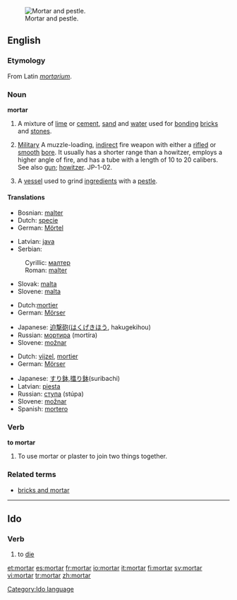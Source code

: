 [[Image:Mozdzierz kuchenny.jpg|thumb|right|Mortar and pestle.]]
==English==
===Etymology===
From Latin ''[[mortarium]]''.

===Noun===
'''mortar'''

# {{uncountable}} A mixture of [[lime]] or [[cement]], [[sand]] and [[water]] used for [[bonding]] [[brick]]s and [[stone]]s.
# {{countable}} [[Military]] A muzzle-loading, [[indirect]] fire weapon with either a [[rifle]]d or [[smooth]] [[bore]]. It usually has a shorter range than a howitzer, employs a higher angle of fire, and has a tube with a length of 10 to 20 calibers. See also [[gun]]; [[howitzer]]. JP-1-02.
# {{countable}} A [[vessel]] used to grind [[ingredient]]s with a [[pestle]].

====Translations====
{{trans-top|a mixture of lime or cement, sand and water used for bonding bricks and stones}}
*Bosnian: [[malter#Bosnian|malter]] {{m}}
*Dutch: [[specie]]
*German: [[Mörtel]] {{m}}
{{trans-mid}}
*Latvian: [[java]] {{f}}
*Serbian:
:Cyrillic: [[малтер]] {{m}}
:Roman: [[malter#Serbian|malter]] {{m}}
*Slovak: [[malta#Slovak|malta]] {{f}}
*Slovene: [[malta]] {{f}}
{{trans-bot}}
{{trans-top|short large-bore cannon}}
*Dutch:[[mortier]]
*German: [[Mörser]] {{m}}
{{trans-mid}}
*Japanese: [[迫撃砲]]([[はくげきほう]], hakugekihou)
*Russian: [[мортира]] (mortíra) {{f}}
*Slovene: [[možnar]] {{m}}
{{trans-bot}}
{{trans-top|vessel used to grind ingredients}}
*Dutch: [[vijzel]], [[mortier]]
*German: [[Mörser]] {{m}}
{{trans-mid}}
*Japanese: [[すり鉢]],[[擂り鉢]](suribachi)
*Latvian: [[piesta]] {{f}}
*Russian: [[ступа]] (stúpa) {{f}}
*Slovene: [[možnar]] {{m}}
*Spanish: [[mortero]] {{m}}
{{trans-bot}}

=== Verb ===
'''to mortar'''
#To use mortar or plaster to join two things together.

===Related terms===
*[[bricks and mortar]]

----
==Ido==
===Verb===
# to [[die]]

[[Category:Ido language]]

[[et:mortar]]
[[es:mortar]]
[[fr:mortar]]
[[io:mortar]]
[[it:mortar]]
[[fi:mortar]]
[[sv:mortar]]
[[vi:mortar]]
[[tr:mortar]]
[[zh:mortar]]